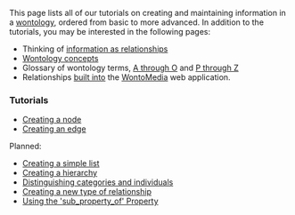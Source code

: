 <!-- Copyright (c)  2010  Glen E. Ivey
     Permission is granted to copy, distribute and/or modify this document
     under the terms of the GNU Free Documentation License, Version 1.3;
     with no Invariant Sections, no Front-Cover Texts, and no Back-Cover Texts.
     A copy of the license is in the file COPYING.DOCUMENTATION
  -->


This page lists all of our tutorials on creating and maintaining information in a [[WmHelp:GlossaryPtoZ#anchor_Wontology|wontology]], ordered from basic to more advanced.  In addition to the tutorials, you may be interested in the following pages:

* Thinking of [[WmHelp:InformationAsRelationships|information as relationships]]
* [[WmHelp:WontologyConcepts|Wontology concepts]]
* Glossary of wontology terms, [[WmHelp:GlossaryAtoO|A through O]] and [[WmHelp:GlossaryPtoZ|P through Z]]
* Relationships [[WmHelp:BuiltInRelationships|built into]] the [[WontoMedia]] web application.

<h3>Tutorials</h3>

* [[WmHelp:Tutorials/CreatingANode|Creating a node]]
* [[WmHelp:Tutorials/CreatingAnEdge|Creating an edge]]

Planned:

* [[WmHelp:Tutorials/CreatingAList|Creating a simple list]]
* [[WmHelp:Tutorials/CreatingAHierarchy|Creating a hierarchy]]
* [[WmHelp:Tutorials/CategoriesVsIndividuals|Distinguishing categories and individuals]]
* [[WmHelp:Tutorials/CreatingAProperty|Creating a new type of relationship]]
* [[WmHelp:Tutorials/UsingSPO|Using the 'sub_property_of' Property]]
